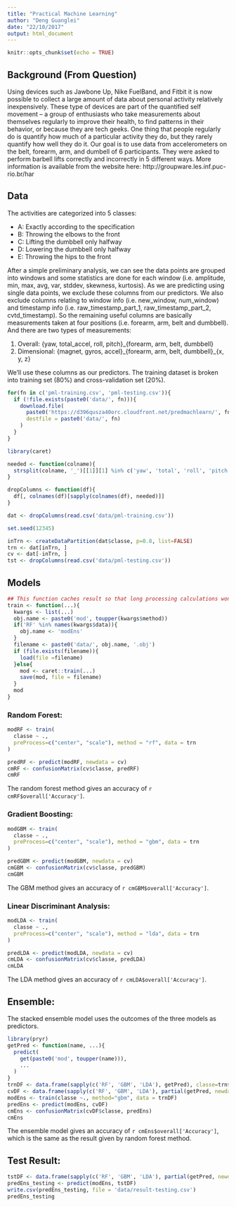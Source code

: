 ```yaml
---
title: "Practical Machine Learning"
author: "Deng Guanglei"
date: "22/10/2017"
output: html_document
---
```


```r
knitr::opts_chunk$set(echo = TRUE)
```

## Background (From Question)

Using devices such as Jawbone Up, Nike FuelBand, and Fitbit it is now possible to collect a large amount of data about personal activity relatively inexpensively. These type of devices are part of the quantified self movement – a group of enthusiasts who take measurements about themselves regularly to improve their health, to find patterns in their behavior, or because they are tech geeks. One thing that people regularly do is quantify how much of a particular activity they do, but they rarely quantify how well they do it. Our goal is to use data from accelerometers on the belt, forearm, arm, and dumbell of 6 participants. They were asked to perform barbell lifts correctly and incorrectly in 5 different ways. More information is available from the website here: http://groupware.les.inf.puc-rio.br/har

## Data

The activities are categorized into 5 classes:

- A: Exactly according to the specification
- B: Throwing the elbows to the front
- C: Lifting the dumbbell only halfway
- D: Lowering the dumbbell only halfway
- E: Throwing the hips to the front

After a simple preliminary analysis, we can see the data points are grouped into windows and some statistics are done for each window (i.e. amplitude, min, max, avg, var, stddev, skewness, kurtosis). As we are predicting using single data points, we exclude these columns from our predictors. We also exclude columns relating to window info (i.e. new_window, num_window) and timestamp info (i.e. raw_timestamp_part_1, raw_timestamp_part_2, cvtd_timestamp). So the remaining useful columns are basically measurements taken at four positions (i.e. forearm, arm, belt and dumbbell). And there are two types of measurements:

1. Overall: {yaw, total_accel, roll, pitch}\_{forearm, arm, belt, dumbbell}
2. Dimensional: {magnet, gyros, accel}\_{forearm, arm, belt, dumbbell}\_{x, y, z}

We'll use these columns as our predictors. The training dataset is broken into training set (80%) and cross-validation set (20%).

```r

for(fn in c('pml-training.csv', 'pml-testing.csv')){
  if (!file.exists(paste0('data/', fn))){
    download.file(
      paste0('https://d396qusza40orc.cloudfront.net/predmachlearn/', fn),
      destfile = paste0('data/', fn)
    )
  }
}

```

```r
library(caret)

needed <- function(colname){
  strsplit(colname, '_')[[1]][1] %in% c('yaw', 'total', 'roll', 'pitch', 'magnet', 'gyros', 'accel') || colname == 'classe'
}

dropColumns <- function(df){
  df[, colnames(df)[sapply(colnames(df), needed)]]
}

dat <- dropColumns(read.csv('data/pml-training.csv'))

set.seed(12345)

inTrn <- createDataPartition(dat$classe, p=0.8, list=FALSE)
trn <- dat[inTrn, ]
cv <- dat[-inTrn, ]
tst <- dropColumns(read.csv('data/pml-testing.csv'))
```

## Models

```r
## This function caches result so that long processing calculations won't be repeated.
train <- function(...){
  kwargs <- list(...)
  obj.name <- paste0('mod', toupper(kwargs$method))
  if('RF' %in% names(kwargs$data)){
    obj.name <- 'modEns'
  }
  filename <- paste0('data/', obj.name, '.obj')
  if (file.exists(filename)){
    load(file =filename)
  }else{
    mod <- caret::train(...)
    save(mod, file = filename)
  }
  mod
}
```

### Random Forest:

```r
modRF <- train(
  classe ~ .,
  preProcess=c("center", "scale"), method = "rf", data = trn
)
```

```r
predRF <- predict(modRF, newdata = cv)
cmRF <- confusionMatrix(cv$classe, predRF)
cmRF
```

The random forest method gives an accuracy of `r cmRF$overall['Accuracy']`.

### Gradient Boosting:

```r
modGBM <- train(
  classe ~ .,
  preProcess=c("center", "scale"), method = "gbm", data = trn
)
```

```r
predGBM <- predict(modGBM, newdata = cv)
cmGBM <- confusionMatrix(cv$classe, predGBM)
cmGBM
```

The GBM method gives an accuracy of `r cmGBM$overall['Accuracy']`.

### Linear Discriminant Analysis:

```r
modLDA <- train(
  classe ~ .,
  preProcess=c("center", "scale"), method = "lda", data = trn
)
```

```r
predLDA <- predict(modLDA, newdata = cv)
cmLDA <- confusionMatrix(cv$classe, predLDA)
cmLDA
```

The LDA method gives an accuracy of `r cmLDA$overall['Accuracy']`.

## Ensemble:

The stacked ensemble model uses the outcomes of the three models as predictors.

```r
library(pryr)
getPred <- function(name, ...){
  predict(
    get(paste0('mod', toupper(name))),
    ...
  )
}
trnDF <- data.frame(sapply(c('RF', 'GBM', 'LDA'), getPred), classe=trn$classe)
cvDF <- data.frame(sapply(c('RF', 'GBM', 'LDA'), partial(getPred, newdata=cv)), classe=cv$classe)
modEns <- train(classe ~., method="gbm", data = trnDF)
predEns <- predict(modEns, cvDF)
cmEns <- confusionMatrix(cvDF$classe, predEns)
cmEns
```

The ensemble model gives an accuracy of `r cmEns$overall['Accuracy']`, which is the same as the result given by random forest method.

## Test Result:

```r
tstDF <- data.frame(sapply(c('RF', 'GBM', 'LDA'), partial(getPred, newdata=tst)))
predEns_testing <- predict(modEns, tstDF)
write.csv(predEns_testing, file = 'data/result-testing.csv')
predEns_testing
```